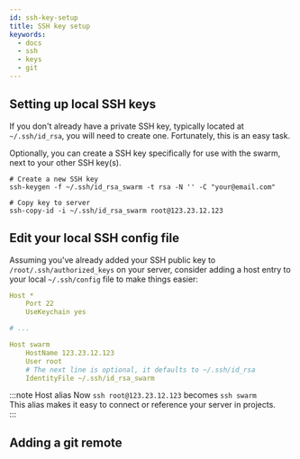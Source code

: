 ```yaml
---
id: ssh-key-setup
title: SSH key setup
keywords:
  - docs
  - ssh
  - keys
  - git
---
```



## Setting up local SSH keys
If you don't already have a private SSH key, typically located at `~/.ssh/id_rsa`, you will need to create one. Fortunately, this is an easy task.  

Optionally, you can create a SSH key specifically for use with the swarm, next to your other SSH key(s).

```shell
# Create a new SSH key
ssh-keygen -f ~/.ssh/id_rsa_swarm -t rsa -N '' -C "your@email.com"

# Copy key to server
ssh-copy-id -i ~/.ssh/id_rsa_swarm root@123.23.12.123
```

## Edit your local SSH config file

Assuming you've already added your SSH public key to `/root/.ssh/authorized_keys` on your server, consider adding a host entry to your local `~/.ssh/config` file to make things easier:

```yml title="~/ssh/config"
Host *
    Port 22
    UseKeychain yes

# ...

Host swarm
    HostName 123.23.12.123
    User root
    # The next line is optional, it defaults to ~/.ssh/id_rsa
    IdentityFile ~/.ssh/id_rsa_swarm
```

:::note Host alias
Now `ssh root@123.23.12.123` becomes `ssh swarm`  
This alias makes it easy to connect or reference your server in projects.  
:::

## Adding a git remote

<AddGitRemoteSnippet />
